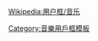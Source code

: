 {{Userbox
  |id=Hardcore Punk
  |id-c=#FFFFFF
  |info=<span lang="zh-tw">这个用户非常死硬非常'''[[硬核朋克]]'''。
  |info-c=FFFFFF
  |info-s=9
  |border-c=#000000
  |usercategory=喜歡硬核朋克的維基人
  |nocat={{{nocat|}}}
}}<noinclude>
{{Clear}}

[[Wikipedia:用户框/音乐]]

[[Category:音樂用戶框模板]]</noinclude>